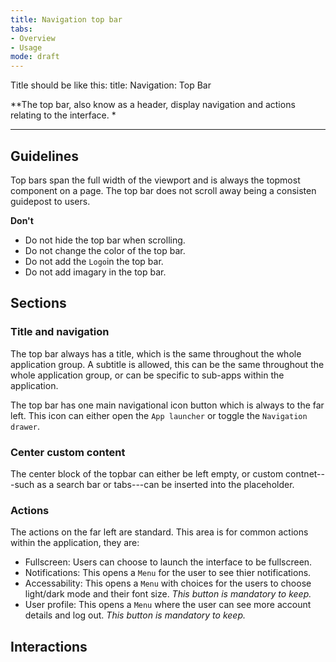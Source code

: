 ```yaml
---
title: Navigation top bar 
tabs: 
- Overview
- Usage
mode: draft
---
```


Title should be like this: 
title: Navigation: Top Bar 


**The top bar, also know as a header, display navigation and actions relating to the interface. *
<!--One to two sentences as an introduction to the component-->

***

## Guidelines
<!--List how to use it, sizes, widths, grid interactions, color allowances -->

Top bars span the full width of the viewport and is always the topmost component on a page. The top bar does not scroll away being a consisten guidepost to users. 


**Don't**
<!--Bullet point list if needed -->

* Do not hide the top bar when scrolling. 
* Do not change the color of the top bar. 
* Do not add the `Logo`in the top bar.
* Do not add imagary in the top bar. 


## Sections
<!--One ### heading per frame in Figma, explaning each componnet in that frame. One 'content' section per variation if needed -->


### Title and navigation

The top bar always has a title, which is the same throughout the whole application group. A subtitle is allowed, this can be the same throughout the whole application group, or can be specific to sub-apps within the application. 

The top bar has one main navigational icon button which is always to the far left. This icon can either open the `App launcher` or toggle the `Navigation drawer`. 


### Center custom content

The center block of the topbar can either be left empty, or custom contnet---such as a search bar or tabs---can be inserted into the placeholder. 


### Actions

The actions on the far left are standard. This area is for common actions within the application, they are: 

* Fullscreen: Users can choose to launch the interface to be fullscreen. 
* Notifications: This opens a `Menu` for the user to see thier notifications. 
* Accessability: This opens a `Menu` with choices for the users to choose light/dark mode and their font size. _This button is mandatory to keep._
* User profile: This opens a `Menu` where the user can see more account details and log out. _This button is mandatory to keep._


## Interactions
